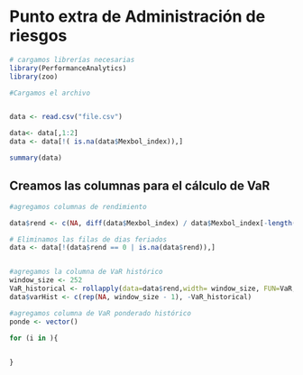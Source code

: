 
# Punto extra de Administración de riesgos

```r
# cargamos librerías necesarias
library(PerformanceAnalytics)
library(zoo)

#Cargamos el archivo


data <- read.csv("file.csv")

data<- data[,1:2]
data <- data[!( is.na(data$Mexbol_index)),]

summary(data)
```




## Creamos las columnas para el cálculo de VaR

```r
#agregamos columnas de rendimiento

data$rend <- c(NA, diff(data$Mexbol_index) / data$Mexbol_index[-length(data$Mexbol_index)])

# Eliminamos las filas de dias feriados
data <- data[!(data$rend == 0 | is.na(data$rend)),]


#agregamos la columna de VaR histórico
window_size <- 252
VaR_historical <- rollapply(data=data$rend,width= window_size, FUN=VaR, p = 0.95, method = "historical", align = "right")
data$varHist <- c(rep(NA, window_size - 1), -VaR_historical)

#agregamos columna de VaR ponderado histórico
ponde <- vector()

for (i in ){

    
}


```












